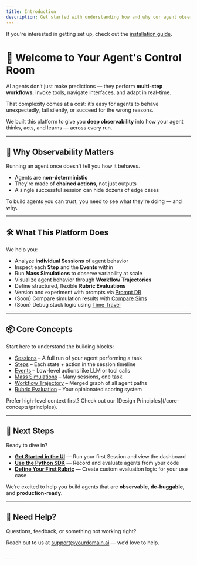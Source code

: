 ```yaml
---
title: Introduction
description: Get started with understanding how and why our agent observability platform works.
---
```


If you're interested in getting set up, check out the [installation guide](/getting-started/installation).

# 👋 Welcome to Your Agent's Control Room

AI agents don’t just make predictions — they perform **multi-step workflows**, invoke tools, navigate interfaces, and adapt in real-time.

That complexity comes at a cost: it’s easy for agents to behave unexpectedly, fail silently, or succeed for the wrong reasons.

We built this platform to give you **deep observability** into how your agent thinks, acts, and learns — across every run.

---

## 🧠 Why Observability Matters

Running an agent once doesn't tell you how it behaves.

- Agents are **non-deterministic**
- They're made of **chained actions**, not just outputs
- A single successful session can hide dozens of edge cases

To build agents you can trust, you need to see what they're doing — and why.

---

## 🛠 What This Platform Does

We help you:

- Analyze **individual Sessions** of agent behavior
- Inspect each **Step** and the **Events** within
- Run **Mass Simulations** to observe variability at scale
- Visualize agent behavior through **Workflow Trajectories**
- Define structured, flexible **Rubric Evaluations**
- Version and experiment with prompts via [Prompt DB](/prompt-db)
- (Soon) Compare simulation results with [Compare Sims](/compare-sims)
- (Soon) Debug stuck logic using [Time Travel](/time-travel)

---

## 📦 Core Concepts

Start here to understand the building blocks:

- [Sessions](/sessions) – A full run of your agent performing a task
- [Steps](/steps) – Each state + action in the session timeline
- [Events](/events) – Low-level actions like LLM or tool calls
- [Mass Simulations](/mass-simulations) – Many sessions, one task
- [Workflow Trajectory](/features/workflow-trajectory) – Merged graph of all agent paths
- [Rubric Evaluation](/rubric-evaluation) – Your opinionated scoring system

<Callout type="info">
Prefer high-level context first? Check out our [Design Principles](/core-concepts/principles).
</Callout>

---

## 🚀 Next Steps

Ready to dive in?

- **[Get Started in the UI](/getting-started)** — Run your first Session and view the dashboard
- **[Use the Python SDK](/sdk/overview)** — Record and evaluate agents from your code
- **[Define Your First Rubric](/rubric-evaluation)** — Create custom evaluation logic for your use case

We’re excited to help you build agents that are **observable**, **de-buggable**, and **production-ready**.

---

## 💬 Need Help?

Questions, feedback, or something not working right?

Reach out to us at [support@yourdomain.ai](mailto:support@yourdomain.ai) — we’d love to help.
```

---